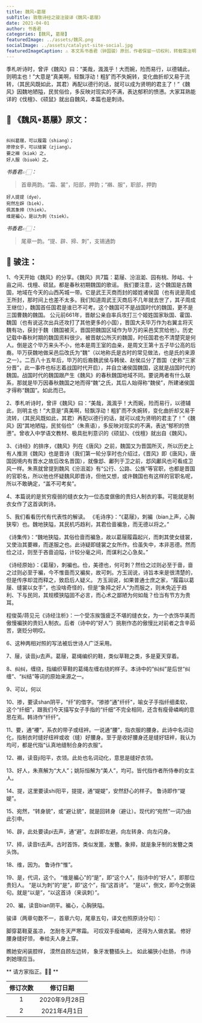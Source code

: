 ```yaml
---
title: 魏风∘葛屦
subTitle: 致敬诗经之骏注骏译《魏风∘葛屦》 
date: 2021-04-01 
author: 书香君
categories: [魏风, 葛屦]
featuredImage: ../assets/魏风.png
socialImage: ../assets/catalyst-site-social.jpg
featuredImageCaption: ⚠️️ 本文系书香君（钟国骏）原创，作者保留一切权利，转载需注明出处。
---
```


季札听诗时，曾评《魏风》曰：“美哉，渢渢乎！大而婉，险而易行，以德辅此，则明主也！”大意是“真美啊，轻飘浮动！粗犷而不失婉转，变化曲折却又易于流转，（其民风既如此，其君）再配以德行的话，就可以成为贤明的君主了！”《魏风》因魏地陋隘，民贫俗俭，多反映对现实的不满，表达郁积的愤懑。大家耳熟能详的《伐檀》、《硕鼠》就出自魏风，本篇也是刺诗。

## 🌼 《魏风∘葛屦》原文：
```

纠纠葛屦，可以履霜（shiang）；
掺掺女手，可以缝裳（zjiang）。
要之襋（kiək）之，
好人服（biuək）之。

```
*书香君👉🏻：* 

> 首章两韵。“霜、裳”，阳部，押韵；“襋、服”，职部，押韵

```
好人提提（dye），
宛然左辟（biek），
佩其象揥（thiek）。
维是褊心，是以为刺（tsiek）。

```
*书香君👉🏻：* 

> 尾章一韵。“提、辟、揥、刺”，支锡通韵

## 🍁️ 骏注：

1、今天开始《魏风》的分享。《魏风》共7篇：葛屦、汾沮洳、园有桃、陟岵、十亩之间、伐檀、硕鼠。都是春秋初期魏国的歌谣。
我们要注意，这个魏国是古魏国，地域在今天的山西芮城一带。它是武王灭商而封的姬姓诸侯国（也有说是周成王所封，那时间上也差不太多。我们知道周武王灭商后不几年就去世了，其子周成王继位），魏国首任国君是谁已不可考。这个魏国可不是战国时代的魏国，更不是三国曹魏的魏国。
公元前661年，晋献公亲自率兵攻打三个姬姓国家耿国、霍国、魏国（也有说这次出兵还攻打了其他更多的小国），晋国大夫毕万作为右翼主将灭魏有功，获封于魏（魏国被灭，晋国把魏国区域作为毕万的采邑奖赏给他）。历史记载中春秋时期的魏国资料很少。被晋献公所灭的魏国，时任国君也不清楚究是何人。倒是这个毕万来头不小，他本是周王室的血亲，是周文王第十五子毕公高的后裔。毕万获魏地做采邑后改氏为“魏”（以地称氏是古时的常见做法，也是氏的来源之一）。二百八十五年后，毕万的后裔魏武侯与韩侯、赵侯瓜分了晋国（史称“三家分晋”，此一事件也标志着战国时代开启），并自立诸侯国魏国，这就是战国时代的魏国。战国时代的魏国跟产生《魏风》的春秋魏国地域不同。要说两者有什么联系，那就是毕万因春秋魏国之地而得“魏”之氏，其后人始得称“魏侯”，所建诸侯国才得称“魏国”。如此而已。

2、季札听诗时，曾评《魏风》曰：“美哉，渢渢乎！大而婉，险而易行，以德辅此，则明主也！”大意是“真美啊，轻飘浮动！粗犷而不失婉转，变化曲折却又易于流转，（其民风既如此，其君）再配以德行的话，就可以成为贤明的君主了！”《魏风》因“其地陋隘，民贫俗俭”（朱熹语），多反映对现实的不满，表达“郁积的愤懑”。曾收入中学语文教材、极具批判意识的《硕鼠》、《伐檀》就出自《魏风》。

3、《诗经》的排序，《魏风》列在《唐风》之前，魏国又为晋国所灭，所以历史上有人推测《魏风》也是晋诗（我们第一轮分享时也介绍过，《晋风》即《唐风》，唐国因境内有晋水之故后改名晋国），就像邶、鄘列于卫之前，邶风鄘风也可看成卫风一样。朱熹就曾提到魏风《汾沮洳》有“公行、公路、公族”等官职，也都是晋国
的官职名，所以他也怀疑魏风即晋诗，但他又想，或许魏国也有这样的官职名呢，所以不敢确定，“盖不可考矣”。

4、本篇说的是贫穷瘦弱的缝衣女为一位态度倨傲的贵妇人制衣的事。可能就是制衣女作了这首讽刺诗。

5、我们看看历代有代表性的解读。
《毛诗序》：“《葛屦》，刺褊（bian上声，心胸狭窄）也。魏地狭隘，其民机巧趋利，其君俭啬褊急，而无德以将之。”

《诗集传》：“魏地狭隘，其俗俭啬而褊急，故以葛屦履霜起兴，而刺其使女缝裳，又使治其要襋，而遂服之也。此诗疑即缝裳之女所作。俭虽失中，本非恶德。然而俭之过，则至于吝啬迫隘，计较分毫之间，而谋利之心急矣。”

《诗经原始》：《葛屦》，刺褊也。俭，美德也，何可刺？然俭之过则必至于啬，啬之过则必至于褊，今不惟啬而又褊矣，故可刺。方玉润说，诗旨本来是很清楚的，但是传序却混而释之，致启后人疑义。
方玉润说，如果普通士庶之家，“履霜以葛屦、缝裳以女手”，也没啥奇怪的，但是“象揥之好人”为而服之，则未免近于趋利、下与民同，其规模狭隘固不必言，而心术之鄙陋为何如哉？俭当有节方为贵耳。

程俊英/蒋见元《诗经注析》：一个受冻挨饿疲乏不堪的缝衣女，为一个衣饰华美而傲慢褊狭的贵妇人制衣。后者（诗中的“好人”）挑剔作态的傲慢比对前者之含辛茹苦，褒贬分明哎。

6、这种两相对照的写法被后世诗人广泛采用。

7、屦，读音ju去声。葛屦，葛绳编织的鞋，类似草鞋之类，多是夏天穿着。

8、纠纠，缠绕，指编织草鞋的葛绳左缠右绕的样子。本诗中的“纠纠”是后世“纠缠”、“纠结”等词的原始来源之一。

9、可以，何以

10、掺，要读shan阴平，“纤”的借字。“掺掺”通"纤纤"，喻女子手指纤细柔软，这个“纤细”，跟我们今天描写女子手指的“纤细”不完全相同，还含有瘦骨嶙峋的意思在焉。韩诗作“纤纤”。

11、要，通“䙅”，系衣的带子或纽袢。一说通“腰”，指衣服的腰身。此诗中名词动化，指制衣时缝好纽袢或收（缝）好腰身。至于是收好腰身还是缝好钮袢，我认为均可，都是代指“认真地缝制合身的衣服”。

12、襋，读音ji阳平，衣领。此处也名词动化，意思是缝好衣领。

13、好人，朱熹解为“大人”；姚际恒解为“美人”，均可。皆代指作者所侍奉的女主人。

14、提，这里要读shi阳平，提提，通“媞媞”，安然舒心的样子。 鲁诗即作“媞媞”。

15、宛然，“转身貌”，或“避让貌”，就是回转身（避让）。现代的“宛然”一词乃由此引申。

16、辟，此处要读pi去声，通“避”。左辟即左避，向左转身、向左闪身。

17、揥，读音ti去声。古时首饰，类似发篦，发簪。象揥，就是象牙制的发簪之类头饰。

18、维，因为。 鲁诗作“惟”。

19、是，代词，这个。
“维是褊心”的“是”，即“这个人”，指诗中的“好人”，即那位贵妇人。
“是以为刺”的“是”，即“这个”，指“这首诗”。
“是以”，倒文，即今之倒装句。就是“以是”，“以这首诗（来讽刺）”。

20、褊，读音bian阴平。褊心，心胸狭隘。

骏译（两章句数不一，首章六句，尾章五句，译文也照原诗分句）：

脚穿葛鞋夏虽凉，
怎耐冬天严寒霜。
可叹双手瘦嶙峋，
还得为人做衣裳。
修好腰身缝好领，
奉给夫人身上穿。

瞧她安闲装腔样，
漠然自顾左边转，
象牙发簪插头上。
如此褊狭小肚肠，
作诗刺她理应当。

** 请方家指正。🙏🏻 **

| 修订次数      | 修订日期 | 
|   :----: |    :----:   | 
| 1    | 2020年9月28日       | 
| 2    | 2021年4月1日       | 
